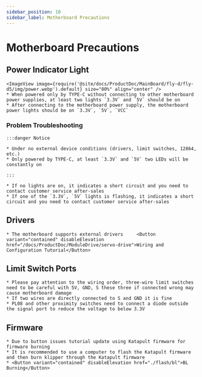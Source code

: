 ```yaml
---
sidebar_position: 10
sidebar_label: Motherboard Precautions
---
```






# Motherboard Precautions

## Power Indicator Light
    <ImageView image={require('@site/docs/ProductDoc/MainBoard/fly-d/fly-d5/img/power.webp').default} size="80%" align="center" />
    * When powered only by TYPE-C without connecting to other motherboard power supplies, at least two lights `3.3V` and `5V` should be on
    * After connecting to the motherboard power supply, the motherboard power lights should be on `3.3V`, `5V`, `VCC`

### Problem Troubleshooting


    :::danger Notice

    * Under no external device conditions (drivers, limit switches, 12864, etc.)
    * Only powered by TYPE-C, at least `3.3V` and `5V` two LEDs will be constantly on

    :::

    * If no lights are on, it indicates a short circuit and you need to contact customer service after-sales
    * If one of the `3.3V`, `5V` lights is flashing, it indicates a short circuit and you need to contact customer service after-sales

## Drivers

    * The motherboard supports external drivers     <Button variant="contained" disableElevation href="/docs/ProductDoc/ModuleDrive/servo-drive">Wiring and Configuration Tutorial</Button>

## Limit Switch Ports

    * Please pay attention to the wiring order, three-wire limit switches need to be careful with 5V, GND, S these three if connected wrong may cause motherboard damage
    * If two wires are directly connected to S and GND it is fine
    * PL08 and other proximity switches need to connect a diode outside the signal port to reduce the voltage to below 3.3V

## Firmware

    * Due to button issues tutorial update using Katapult firmware for firmware burning
    * It is recommended to use a computer to flash the Katapult firmware and then burn klipper through the Katapult firmware
    * <Button variant="contained" disableElevation href="./flash/bl">BL Burning</Button>
